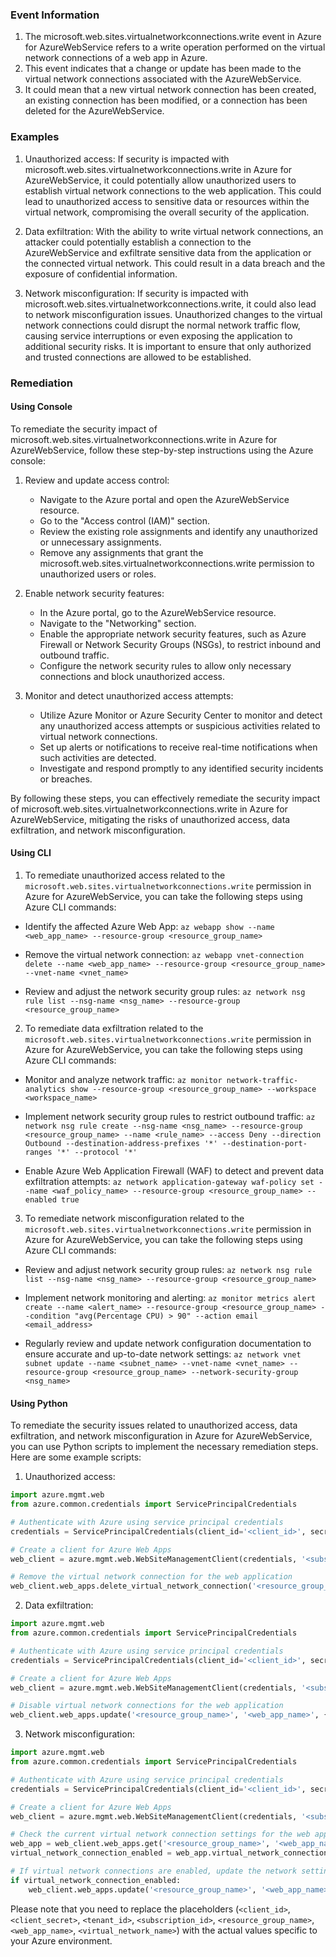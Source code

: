 
### Event Information

1. The microsoft.web.sites.virtualnetworkconnections.write event in Azure for AzureWebService refers to a write operation performed on the virtual network connections of a web app in Azure.
2. This event indicates that a change or update has been made to the virtual network connections associated with the AzureWebService.
3. It could mean that a new virtual network connection has been created, an existing connection has been modified, or a connection has been deleted for the AzureWebService.


### Examples

1. Unauthorized access: If security is impacted with microsoft.web.sites.virtualnetworkconnections.write in Azure for AzureWebService, it could potentially allow unauthorized users to establish virtual network connections to the web application. This could lead to unauthorized access to sensitive data or resources within the virtual network, compromising the overall security of the application.

2. Data exfiltration: With the ability to write virtual network connections, an attacker could potentially establish a connection to the AzureWebService and exfiltrate sensitive data from the application or the connected virtual network. This could result in a data breach and the exposure of confidential information.

3. Network misconfiguration: If security is impacted with microsoft.web.sites.virtualnetworkconnections.write, it could also lead to network misconfiguration issues. Unauthorized changes to the virtual network connections could disrupt the normal network traffic flow, causing service interruptions or even exposing the application to additional security risks. It is important to ensure that only authorized and trusted connections are allowed to be established.

### Remediation

#### Using Console

To remediate the security impact of microsoft.web.sites.virtualnetworkconnections.write in Azure for AzureWebService, follow these step-by-step instructions using the Azure console:

1. Review and update access control: 
   - Navigate to the Azure portal and open the AzureWebService resource.
   - Go to the "Access control (IAM)" section.
   - Review the existing role assignments and identify any unauthorized or unnecessary assignments.
   - Remove any assignments that grant the microsoft.web.sites.virtualnetworkconnections.write permission to unauthorized users or roles.

2. Enable network security features:
   - In the Azure portal, go to the AzureWebService resource.
   - Navigate to the "Networking" section.
   - Enable the appropriate network security features, such as Azure Firewall or Network Security Groups (NSGs), to restrict inbound and outbound traffic.
   - Configure the network security rules to allow only necessary connections and block unauthorized access.

3. Monitor and detect unauthorized access attempts:
   - Utilize Azure Monitor or Azure Security Center to monitor and detect any unauthorized access attempts or suspicious activities related to virtual network connections.
   - Set up alerts or notifications to receive real-time notifications when such activities are detected.
   - Investigate and respond promptly to any identified security incidents or breaches.

By following these steps, you can effectively remediate the security impact of microsoft.web.sites.virtualnetworkconnections.write in Azure for AzureWebService, mitigating the risks of unauthorized access, data exfiltration, and network misconfiguration.

#### Using CLI

1. To remediate unauthorized access related to the `microsoft.web.sites.virtualnetworkconnections.write` permission in Azure for AzureWebService, you can take the following steps using Azure CLI commands:

- Identify the affected Azure Web App: `az webapp show --name <web_app_name> --resource-group <resource_group_name>`

- Remove the virtual network connection: `az webapp vnet-connection delete --name <web_app_name> --resource-group <resource_group_name> --vnet-name <vnet_name>`

- Review and adjust the network security group rules: `az network nsg rule list --nsg-name <nsg_name> --resource-group <resource_group_name>`

2. To remediate data exfiltration related to the `microsoft.web.sites.virtualnetworkconnections.write` permission in Azure for AzureWebService, you can take the following steps using Azure CLI commands:

- Monitor and analyze network traffic: `az monitor network-traffic-analytics show --resource-group <resource_group_name> --workspace <workspace_name>`

- Implement network security group rules to restrict outbound traffic: `az network nsg rule create --nsg-name <nsg_name> --resource-group <resource_group_name> --name <rule_name> --access Deny --direction Outbound --destination-address-prefixes '*' --destination-port-ranges '*' --protocol '*'`

- Enable Azure Web Application Firewall (WAF) to detect and prevent data exfiltration attempts: `az network application-gateway waf-policy set --name <waf_policy_name> --resource-group <resource_group_name> --enabled true`

3. To remediate network misconfiguration related to the `microsoft.web.sites.virtualnetworkconnections.write` permission in Azure for AzureWebService, you can take the following steps using Azure CLI commands:

- Review and adjust network security group rules: `az network nsg rule list --nsg-name <nsg_name> --resource-group <resource_group_name>`

- Implement network monitoring and alerting: `az monitor metrics alert create --name <alert_name> --resource-group <resource_group_name> --condition "avg(Percentage CPU) > 90" --action email <email_address>`

- Regularly review and update network configuration documentation to ensure accurate and up-to-date network settings: `az network vnet subnet update --name <subnet_name> --vnet-name <vnet_name> --resource-group <resource_group_name> --network-security-group <nsg_name>`

#### Using Python

To remediate the security issues related to unauthorized access, data exfiltration, and network misconfiguration in Azure for AzureWebService, you can use Python scripts to implement the necessary remediation steps. Here are some example scripts:

1. Unauthorized access:
```python
import azure.mgmt.web
from azure.common.credentials import ServicePrincipalCredentials

# Authenticate with Azure using service principal credentials
credentials = ServicePrincipalCredentials(client_id='<client_id>', secret='<client_secret>', tenant='<tenant_id>')

# Create a client for Azure Web Apps
web_client = azure.mgmt.web.WebSiteManagementClient(credentials, '<subscription_id>')

# Remove the virtual network connection for the web application
web_client.web_apps.delete_virtual_network_connection('<resource_group_name>', '<web_app_name>', '<virtual_network_name>')
```

2. Data exfiltration:
```python
import azure.mgmt.web
from azure.common.credentials import ServicePrincipalCredentials

# Authenticate with Azure using service principal credentials
credentials = ServicePrincipalCredentials(client_id='<client_id>', secret='<client_secret>', tenant='<tenant_id>')

# Create a client for Azure Web Apps
web_client = azure.mgmt.web.WebSiteManagementClient(credentials, '<subscription_id>')

# Disable virtual network connections for the web application
web_client.web_apps.update('<resource_group_name>', '<web_app_name>', {'virtual_network_connection_enabled': False})
```

3. Network misconfiguration:
```python
import azure.mgmt.web
from azure.common.credentials import ServicePrincipalCredentials

# Authenticate with Azure using service principal credentials
credentials = ServicePrincipalCredentials(client_id='<client_id>', secret='<client_secret>', tenant='<tenant_id>')

# Create a client for Azure Web Apps
web_client = azure.mgmt.web.WebSiteManagementClient(credentials, '<subscription_id>')

# Check the current virtual network connection settings for the web application
web_app = web_client.web_apps.get('<resource_group_name>', '<web_app_name>')
virtual_network_connection_enabled = web_app.virtual_network_connection_enabled

# If virtual network connections are enabled, update the network settings
if virtual_network_connection_enabled:
    web_client.web_apps.update('<resource_group_name>', '<web_app_name>', {'virtual_network_connection_enabled': False})
```

Please note that you need to replace the placeholders (`<client_id>`, `<client_secret>`, `<tenant_id>`, `<subscription_id>`, `<resource_group_name>`, `<web_app_name>`, `<virtual_network_name>`) with the actual values specific to your Azure environment.

